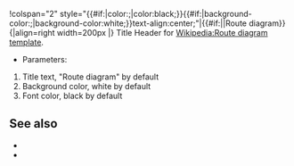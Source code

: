 <includeonly>!colspan="2" style="{{#if:{{{3|}}}|color:{{{3}}};|color:black;}}{{#if:{{{2|}}}|background-color:{{{2}}};|background-color:white;}}text-align:center;"|{{#if:{{{1|}}}|{{{1}}}|Route diagram}}</includeonly><noinclude>{|align=right width=200px
{{Rail-header|Title text}}
|}
Title Header for [[Wikipedia:Route diagram template]].
*Parameters:
#Title text, "Route diagram" by default
#Background color, white by default
#Font color, black by default

==See also==
*{{tl|BS-header}}
*{{tl|Rail-header2}}

[[Category:Templates for railway lines of the United Kingdom|{{PAGENAME}}]] 

</noinclude>